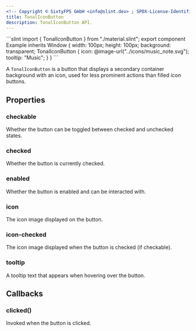 ```yaml
---
<!-- Copyright © SixtyFPS GmbH <info@slint.dev> ; SPDX-License-Identifier: MIT -->
title: TonalIconButton
description: TonalIconButton API.
---
```



<CodeSnippetMD imagePath="" noScreenShot scale="3" imageWidth="300" imageHeight="200" imageAlt="">
```slint
import { TonalIconButton } from "./material.slint";
export component Example inherits Window {
    width: 100px;
    height: 100px;
    background: transparent;
    TonalIconButton {
        icon: @image-url("../icons/music_note.svg");
        tooltip: "Music";
    }
}
```
</CodeSnippetMD>

A `TonalIconButton` is a button that displays a secondary container background with an icon, used for less prominent actions than filled icon buttons.

## Properties

### checkable
<SlintProperty propName="checkable" typeName="bool">
Whether the button can be toggled between checked and unchecked states.
</SlintProperty>

### checked
<SlintProperty propName="checked" typeName="bool" propertyVisibility="in-out">
Whether the button is currently checked.
</SlintProperty>

### enabled
<SlintProperty propName="enabled" typeName="bool" defaultValue="true">
Whether the button is enabled and can be interacted with.
</SlintProperty>

### icon
<SlintProperty propName="icon" typeName="image">
The icon image displayed on the button.
</SlintProperty>

### icon-checked
<SlintProperty propName="icon-checked" typeName="image">
The icon image displayed when the button is checked (if checkable).
</SlintProperty>

### tooltip
<SlintProperty propName="tooltip" typeName="string">
A tooltip text that appears when hovering over the button.
</SlintProperty>

## Callbacks

### clicked()
Invoked when the button is clicked.
